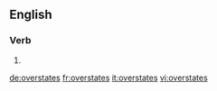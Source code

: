==English==

===Verb===
{{head|en}}

# {{en-third-person singular of|overstate}}

[[de:overstates]]
[[fr:overstates]]
[[it:overstates]]
[[vi:overstates]]